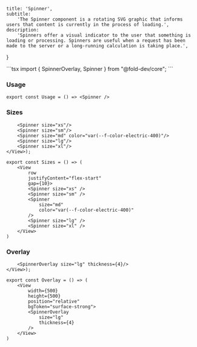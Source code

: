 
    title: 'Spinner',
    subtitle:
        'The Spinner component is a rotating SVG graphic that informs users that content is currently in the process of loading.',
    description:
        'Spinners offer a visual indicator to the user that something is loading or processing. Spinners are useful when a request has been made to the server or a long-running calculation is taking place.',
}





<CodeComponent filename="spinner.tsx" code="aW1wb3J0IHsgU3Bpbm5lck92ZXJsYXksIFNwaW5uZXIgfSBmcm9tICJAZm9sZC1kZXYvY29yZSI7Cg==" />
```tsx
import { SpinnerOverlay, Spinner } from "@fold-dev/core";
```

### Usage


<div className="story-block">
<Usage />
</div>

<CodeComponent filename="BasicUsage.tsx" code="ZXhwb3J0IGNvbnN0IFVzYWdlID0gKCkgPT4gPFNwaW5uZXIgLz4=" />

```tsx
export const Usage = () => <Spinner />
```
### Sizes

        <Spinner size="xs"/>
        <Spinner size="sm"/>
        <Spinner size="md" color="var(--f-color-electric-400)"/>
        <Spinner size="lg"/>
        <Spinner size="xl"/>
    </View>);

<div className="story-block">
<Sizes />
</div>

<CodeComponent filename="Sizes.tsx" code="ZXhwb3J0IGNvbnN0IFNpemVzID0gKCkgPT4gKAogICAgPFZpZXcKICAgICAgICByb3cKICAgICAgICBqdXN0aWZ5Q29udGVudD0iZmxleC1zdGFydCIKICAgICAgICBnYXA9ezEwfT4KICAgICAgICA8U3Bpbm5lciBzaXplPSJ4cyIgLz4KICAgICAgICA8U3Bpbm5lciBzaXplPSJzbSIgLz4KICAgICAgICA8U3Bpbm5lcgogICAgICAgICAgICBzaXplPSJtZCIKICAgICAgICAgICAgY29sb3I9InZhcigtLWYtY29sb3ItZWxlY3RyaWMtNDAwKSIKICAgICAgICAvPgogICAgICAgIDxTcGlubmVyIHNpemU9ImxnIiAvPgogICAgICAgIDxTcGlubmVyIHNpemU9InhsIiAvPgogICAgPC9WaWV3Pgop" />

```tsx
export const Sizes = () => (
    <View
        row
        justifyContent="flex-start"
        gap={10}>
        <Spinner size="xs" />
        <Spinner size="sm" />
        <Spinner
            size="md"
            color="var(--f-color-electric-400)"
        />
        <Spinner size="lg" />
        <Spinner size="xl" />
    </View>
)
```
### Overlay

        <SpinnerOverlay size="lg" thickness={4}/>
    </View>);

<div className="story-block">
<Overlay />
</div>

<CodeComponent filename="Overlay.tsx" code="ZXhwb3J0IGNvbnN0IE92ZXJsYXkgPSAoKSA9PiAoCiAgICA8VmlldwogICAgICAgIHdpZHRoPXs1MDB9CiAgICAgICAgaGVpZ2h0PXs1MDB9CiAgICAgICAgcG9zaXRpb249InJlbGF0aXZlIgogICAgICAgIGJnVG9rZW49InN1cmZhY2Utc3Ryb25nIj4KICAgICAgICA8U3Bpbm5lck92ZXJsYXkKICAgICAgICAgICAgc2l6ZT0ibGciCiAgICAgICAgICAgIHRoaWNrbmVzcz17NH0KICAgICAgICAvPgogICAgPC9WaWV3Pgop" />

```tsx
export const Overlay = () => (
    <View
        width={500}
        height={500}
        position="relative"
        bgToken="surface-strong">
        <SpinnerOverlay
            size="lg"
            thickness={4}
        />
    </View>
)
```

